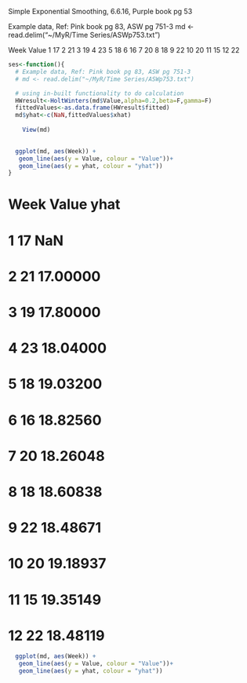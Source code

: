Simple Exponential Smoothing, 6.6.16, Purple book pg 53

Example data, Ref: Pink book pg 83, ASW pg 751-3
md <- read.delim("~/MyR/Time Series/ASWp753.txt")
  
 Week  Value
  1   	17
	2	    21
	3	    19
	4	    23
	5	    18
	6	    16
	7	    20
	8	    18
	9	    22
	10  	20
	11  	15
	12  	22
```r

ses<-function(){
  # Example data, Ref: Pink book pg 83, ASW pg 751-3
  # md <- read.delim("~/MyR/Time Series/ASWp753.txt")

  # using in-built functionality to do calculation
  HWresult<-HoltWinters(md$Value,alpha=0.2,beta=F,gamma=F)
  fittedValues<-as.data.frame(HWresult$fitted)
  md$yhat<-c(NaN,fittedValues$xhat)
  
    View(md)

  
  ggplot(md, aes(Week)) + 
   geom_line(aes(y = Value, colour = "Value"))+ 
   geom_line(aes(y = yhat, colour = "yhat"))
}
```
  
#  Week  Value	yhat
#	  1	  17  	NaN
#	  2	  21  	17.00000
#	  3	  19  	17.80000
#	  4	  23  	18.04000
#	  5	  18  	19.03200
# 	6	  16  	18.82560
#	  7 	20  	18.26048
#	  8 	18  	18.60838
#	  9 	22  	18.48671
#	  10	20  	19.18937
#	  11	15  	19.35149
#	  12	22  	18.48119

```r
  
  ggplot(md, aes(Week)) + 
   geom_line(aes(y = Value, colour = "Value"))+ 
   geom_line(aes(y = yhat, colour = "yhat"))
```

